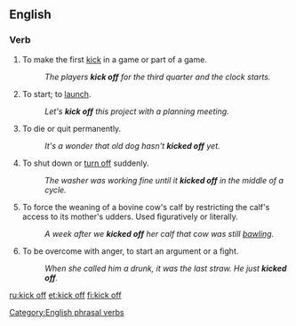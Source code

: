 {{also|kick-off|kickoff}}
==English==

===Verb===
{{en-verb|kicks off|kicking off|kicked off}}

# To make the first [[kick]] in a game or part of a game.
#: ''The players '''kick off''' for the third quarter and the clock starts.''
# {{idiomatic}} To start; to [[launch]].
#: ''Let's '''kick off''' this project with a planning meeting.''
# {{idiomatic|colloquial|euphemism}} To die or quit permanently.
#: ''It's a wonder that old dog hasn't '''kicked off''' yet.''
# {{idiomatic}} To shut down or [[turn off]] suddenly.
#: ''The washer was working fine until it '''kicked off''' in the middle of a cycle.''
# {{US|idiomatic|ranching|slang}} To force the weaning of a bovine cow's calf by restricting the calf's access to its mother's udders.  Used figuratively or literally.
#: ''A week after we '''kicked off''' her calf that cow was still [[bawling]].''
# {{UK|idiomatic|colloquial}} To be overcome with anger, to start an argument or a fight.
#: ''When she called him a drunk, it was the last straw. He just '''kicked off'''.''

[[Category:English phrasal verbs]]

[[ru:kick off]]
[[et:kick off]]
[[fi:kick off]]